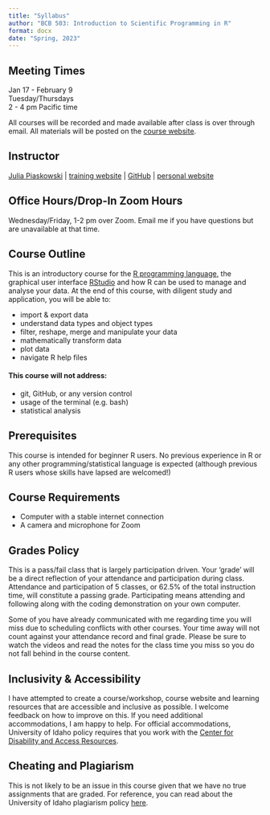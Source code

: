 ```yaml
---
title: "Syllabus"
author: "BCB 503: Introduction to Scientific Programming in R"
format: docx
date: "Spring, 2023"
---
```


## Meeting Times

Jan 17 - February 9\
Tuesday/Thursdays\
2 - 4 pm Pacific time

All courses will be recorded and made available after class is over through email. All materials will be posted on the [course website](https://idahoagstats.github.io/r-for-ag-scientists/). 

## Instructor

[Julia Piaskowski](https://www.uidaho.edu/cals/statistical-programs/people/julia-piaskowski) | [training website](agstats.io) | [GitHub](https://github.com/jpiaskowski) | [personal website](https://jpiaskowski.gitlab.io/)

## Office Hours/Drop-In Zoom Hours

Wednesday/Friday, 1-2 pm over Zoom. Email me if you have questions but are unavailable at that time.  

## Course Outline

This is an introductory course for the [R programming language](https://www.r-project.org/), the graphical user interface [RStudio](https://www.rstudio.com/products/rstudio/) and how R can be used to manage and analyse your data. At the end of this course, with diligent study and application,  you will be able to:

-   import & export data
-   understand data types and object types
-   filter, reshape, merge and manipulate your data
-   mathematically transform data
-   plot data
-   navigate R help files

#### This course will not address: 

-   git, GitHub, or any version control
-   usage of the terminal (e.g. bash)
-   statistical analysis

## Prerequisites

This course is intended for beginner R users. No previous experience in R or any other programming/statistical language is expected (although previous R users whose skills have lapsed are welcomed!)

## Course Requirements

* Computer with a stable internet connection 
* A camera and microphone for Zoom

## Grades Policy

This is a pass/fail class that is largely participation driven. Your 'grade' will be a direct reflection of your attendance and participation during class. Attendance and participation of 5 classes, or 62.5% of the total instruction time, will constitute a passing grade. Participating means attending and following along with the coding demonstration on your own computer. 

Some of you have already communicated with me regarding time you will miss due to scheduling conflicts with other courses. Your time away will not count against your attendance record and final grade. Please be sure to watch the videos and read the notes for the class time you miss so you do not fall behind in the course content. 

## Inclusivity & Accessibility 

I have attempted to create a course/workshop, course website and learning resources that are accessible and inclusive as possible. I welcome feedback on how to improve on this. If you need additional accommodations, I am happy to help. For official accommodations, University of Idaho policy requires that you work with the [Center for Disability and Access Resources](https://www.uidaho.edu/current-students/cdar). 


## Cheating and Plagiarism

This is not likely to be an issue in this course given that we have no true assignments that are graded. For reference, you can read about the University of Idaho plagiarism policy [here](https://www.uidaho.edu/student-affairs/dean-of-students/student-conduct/academic-integrity).




